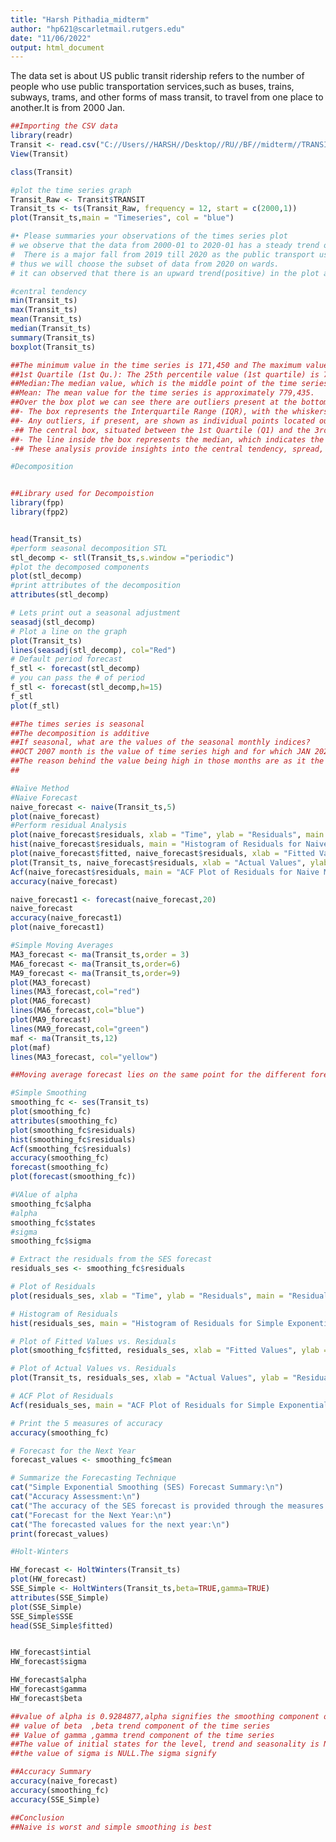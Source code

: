 ---
title: "Harsh Pithadia_midterm"
author: "hp621@scarletmail.rutgers.edu"
date: "11/06/2022"
output: html_document
---


The data set is about US public transit ridership refers to the number of people who use public transportation services,such as buses, trains, subways, trams, and other forms of mass transit, to travel from one place to another.It is from 2000 Jan.

```{r}
##Importing the CSV data  
library(readr)
Transit <- read.csv("C://Users//HARSH//Desktop//RU//BF//midterm//TRANSIT.csv")
View(Transit)

class(Transit)

#plot the time series graph
Transit_Raw <- Transit$TRANSIT
Transit_ts <- ts(Transit_Raw, frequency = 12, start = c(2000,1))
plot(Transit_ts,main = "Timeseries", col = "blue")

```
```{r}
#• Please summaries your observations of the times series plot                  
# we observe that the data from 2000-01 to 2020-01 has a steady trend of rise and fall due the recession and Covid19
#  There is a major fall from 2019 till 2020 as the public transport usage was decline up till the Covid numbers decreased 
# thus we will choose the subset of data from 2020 on wards.
# it can observed that there is an upward trend(positive) in the plot after 2020
```





```{r}
#central tendency
min(Transit_ts)
max(Transit_ts)
mean(Transit_ts)
median(Transit_ts)
summary(Transit_ts)
boxplot(Transit_ts)

```

```{r}
##The minimum value in the time series is 171,450 and The maximum value in the time series is 993,437.
##1st Quartile (1st Qu.): The 25th percentile value (1st quartile) is 772,502, indicating that 25% of the data points are below this value.3rd Quartile (3rd Qu.): The 75th percentile value (3rd quartile) is 866,164, meaning that 75% of the data points fall below this value.
##Median:The median value, which is the middle point of the time series, is 824,766.
##Mean: The mean value for the time series is approximately 779,435.
##Over the box plot we can see there are outliers present at the bottom of the graph.Certainly, here is a summary of the key points regarding the box plot analysis:
##- The box represents the Interquartile Range (IQR), with the whiskers extending to the minimum and maximum values within a certain range.
##- Any outliers, if present, are shown as individual points located outside the whiskers.
-## The central box, situated between the 1st Quartile (Q1) and the 3rd Quartile (Q3), contains the majority of the data points.
##- The line inside the box represents the median, which indicates the middle point of the time series.
-## These analysis provide insights into the central tendency, spread, skewness, and the presence of outliers in your time series data. Interpretations may vary based on the actual summary statistics and the specific characteristics of the box plot generated for your dataset.
```


```{r}
#Decomposition


##Library used for Decompoistion
library(fpp)
library(fpp2)


head(Transit_ts)
#perform seasonal decomposition STL
stl_decomp <- stl(Transit_ts,s.window ="periodic")
#plot the decomposed components
plot(stl_decomp)
#print attributes of the decomposition
attributes(stl_decomp)

# Lets print out a seasonal adjustment
seasadj(stl_decomp)
# Plot a line on the graph
plot(Transit_ts)
lines(seasadj(stl_decomp), col="Red")
# Default period forecast
f_stl <- forecast(stl_decomp)
# you can pass the # of period
f_stl <- forecast(stl_decomp,h=15)
f_stl
plot(f_stl)

```

```{r}
##The times series is seasonal
##The decomposition is additive
##If seasonal, what are the values of the seasonal monthly indices?
##OCT 2007 month is the value of time series high and for which JAN 2020 month is low.
##The reason behind the value being high in those months are as it the festive season coming up people travel with more public transport and low in those months is because COvid was on the peak and all the public transport had to stop working due to safety purpose.
##

```


```{r}
#Naïve Method
#Naive Forecast
naive_forecast <- naive(Transit_ts,5)
plot(naive_forecast)
#Perform residual Analysis
plot(naive_forecast$residuals, xlab = "Time", ylab = "Residuals", main = "Residual Plot for Naive Method")
hist(naive_forecast$residuals, main = "Histogram of Residuals for Naive Method")
plot(naive_forecast$fitted, naive_forecast$residuals, xlab = "Fitted Values", ylab = "Residuals", main = "Fitted vs. Residuals for Naive Method")
plot(Transit_ts, naive_forecast$residuals, xlab = "Actual Values", ylab = "Residuals", main = "Actual vs. Residuals for Naive Method")
Acf(naive_forecast$residuals, main = "ACF Plot of Residuals for Naive Method")
accuracy(naive_forecast)

naive_forecast1 <- forecast(naive_forecast,20)
naive_forecast
accuracy(naive_forecast1)
plot(naive_forecast1)

```




```{r}
#Simple Moving Averages
MA3_forecast <- ma(Transit_ts,order = 3)
MA6_forecast <- ma(Transit_ts,order=6)
MA9_forecast <- ma(Transit_ts,order=9)
plot(MA3_forecast)
lines(MA3_forecast,col="red")
plot(MA6_forecast)
lines(MA6_forecast,col="blue")
plot(MA9_forecast)
lines(MA9_forecast,col="green")
maf <- ma(Transit_ts,12)
plot(maf)
lines(MA3_forecast, col="yellow")


```
```{r}
##Moving average forecast lies on the same point for the different forecast
```



```{r}
#Simple Smoothing
smoothing_fc <- ses(Transit_ts)
plot(smoothing_fc)
attributes(smoothing_fc)
plot(smoothing_fc$residuals)
hist(smoothing_fc$residuals)
Acf(smoothing_fc$residuals)
accuracy(smoothing_fc)
forecast(smoothing_fc)
plot(forecast(smoothing_fc))


```

```{r}
#VAlue of alpha
smoothing_fc$alpha 
#alpha
smoothing_fc$states
#sigma
smoothing_fc$sigma

# Extract the residuals from the SES forecast
residuals_ses <- smoothing_fc$residuals

# Plot of Residuals
plot(residuals_ses, xlab = "Time", ylab = "Residuals", main = "Residual Plot for Simple Exponential Smoothing (SES) Forecast")

# Histogram of Residuals
hist(residuals_ses, main = "Histogram of Residuals for Simple Exponential Smoothing (SES) Forecast")

# Plot of Fitted Values vs. Residuals
plot(smoothing_fc$fitted, residuals_ses, xlab = "Fitted Values", ylab = "Residuals", main = "Fitted vs. Residuals for SES Forecast")

# Plot of Actual Values vs. Residuals
plot(Transit_ts, residuals_ses, xlab = "Actual Values", ylab = "Residuals", main = "Actual vs. Residuals for SES Forecast")

# ACF Plot of Residuals
Acf(residuals_ses, main = "ACF Plot of Residuals for Simple Exponential Smoothing (SES) Forecast")

# Print the 5 measures of accuracy
accuracy(smoothing_fc)

# Forecast for the Next Year
forecast_values <- smoothing_fc$mean

# Summarize the Forecasting Technique
cat("Simple Exponential Smoothing (SES) Forecast Summary:\n")
cat("Accuracy Assessment:\n")
cat("The accuracy of the SES forecast is provided through the measures of accuracy above.\n")
cat("Forecast for the Next Year:\n")
cat("The forecasted values for the next year:\n")
print(forecast_values)

```



```{r}
#Holt-Winters

HW_forecast <- HoltWinters(Transit_ts)
plot(HW_forecast)
SSE_Simple <- HoltWinters(Transit_ts,beta=TRUE,gamma=TRUE)
attributes(SSE_Simple)
plot(SSE_Simple)
SSE_Simple$SSE
head(SSE_Simple$fitted)


HW_forecast$intial
HW_forecast$sigma
```

```{r}
HW_forecast$alpha
HW_forecast$gamma
HW_forecast$beta

##value of alpha is 0.9284877,alpha signifies the smoothing component of the time series
## value of beta  ,beta trend component of the time series
## Value of gamma ,gamma trend component of the time series 
##The value of initial states for the level, trend and seasonality is NULL.What do these values signify?
##the value of sigma is NULL.The sigma signify
```



```{r}
##Accuracy Summary
accuracy(naive_forecast)
accuracy(smoothing_fc)
accuracy(SSE_Simple)

```


```{r}
##Conclusion
##Naive is worst and simple smoothing is best
```

